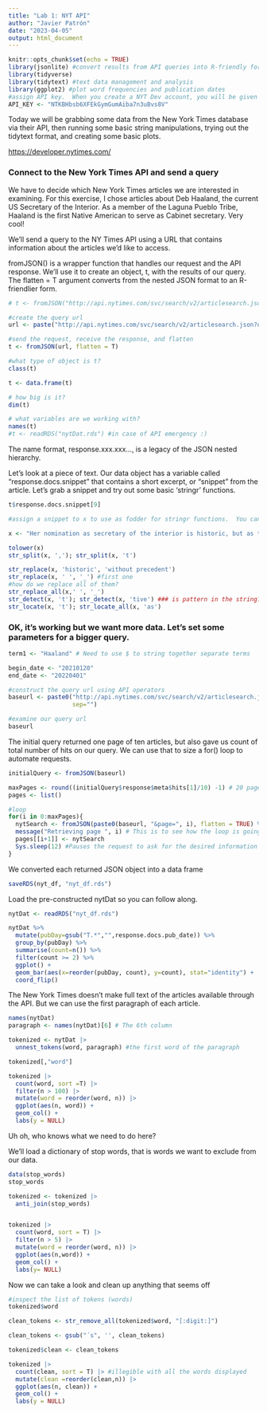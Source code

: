 ```yaml
---
title: "Lab 1: NYT API"
author: "Javier Patrón"
date: "2023-04-05"
output: html_document
---
```


```r
knitr::opts_chunk$set(echo = TRUE)
library(jsonlite) #convert results from API queries into R-friendly formats 
library(tidyverse)
library(tidytext) #text data management and analysis
library(ggplot2) #plot word frequencies and publication dates
#assign API key.  When you create a NYT Dev account, you will be given a key
API_KEY <- "NTKBHbsb6XFEkGymGumAiba7n3uBvs8V"
```

Today we will be grabbing some data from the New York Times database via their API, then running some basic string manipulations, trying out the tidytext format, and creating some basic plots.

<https://developer.nytimes.com/>

### Connect to the New York Times API and send a query

We have to decide which New York Times articles we are interested in examining. For this exercise, I chose articles about Deb Haaland, the current US Secretary of the Interior. As a member of the Laguna Pueblo Tribe, Haaland is the first Native American to serve as Cabinet secretary. Very cool!

We'll send a query to the NY Times API using a URL that contains information about the articles we'd like to access.

fromJSON() is a wrapper function that handles our request and the API response. We'll use it to create an object, t, with the results of our query. The flatten = T argument converts from the nested JSON format to an R-friendlier form.

```r

# t <- fromJSON("http://api.nytimes.com/svc/search/v2/articlesearch.json?q=haaland&api-key=",API_KEY,flatten = TRUE) 

#create the query url
url <- paste("http://api.nytimes.com/svc/search/v2/articlesearch.json?q=haaland&api-key=", API_KEY, sep ="")

#send the request, receive the response, and flatten
t <- fromJSON(url, flatten = T)
```

```r
#what type of object is t?
class(t) 

t <- data.frame(t)

# how big is it?
dim(t)

# what variables are we working with?
names(t)
#t <- readRDS("nytDat.rds") #in case of API emergency :)
```

The name format, response.xxx.xxx..., is a legacy of the JSON nested hierarchy.

Let's look at a piece of text. Our data object has a variable called "response.docs.snippet" that contains a short excerpt, or "snippet" from the article. Let's grab a snippet and try out some basic 'stringr' functions.

```r
t$response.docs.snippet[9]

#assign a snippet to x to use as fodder for stringr functions.  You can follow along using the sentence on the next line.

x <- "Her nomination as secretary of the interior is historic, but as the first Native cabinet member, she would have to strike a delicate balance." 

tolower(x)
str_split(x, ','); str_split(x, 't')

str_replace(x, 'historic', 'without precedent')
str_replace(x, ' ', '_') #first one
#how do we replace all of them?
str_replace_all(x,' ', '_')
str_detect(x, 't'); str_detect(x, 'tive') ### is pattern in the string? T/F
str_locate(x, 't'); str_locate_all(x, 'as')
```

### OK, it's working but we want more data. Let's set some parameters for a bigger query.

```r
term1 <- "Haaland" # Need to use $ to string together separate terms 

begin_date <- "20210120"
end_date <- "20220401"

#construct the query url using API operators
baseurl <- paste0("http://api.nytimes.com/svc/search/v2/articlesearch.json?q=",term1,"&begin_date=",begin_date,"&end_date=",end_date,"&facet_filter=true&api-key=","NTKBHbsb6XFEkGymGumAiba7n3uBvs8V",
                  sep="")

#examine our query url
baseurl
```

The initial query returned one page of ten articles, but also gave us count of total number of hits on our query. We can use that to size a for() loop to automate requests.

```r

initialQuery <- fromJSON(baseurl)

maxPages <- round((initialQuery$response$meta$hits[1]/10) -1) # 20 pages of results
pages <- list()

#loop
for(i in 0:maxPages){
  nytSearch <- fromJSON(paste0(baseurl, "&page=", i), flatten = TRUE) %>% data.frame() 
  message("Retrieving page ", i) # This is to see how the loop is going
  pages[[i+1]] <- nytSearch 
  Sys.sleep(12) #Pauses the request to ask for the desired information to the API
}


```

We converted each returned JSON object into a data frame

```r
saveRDS(nyt_df, "nyt_df.rds")
```

Load the pre-constructed nytDat so you can follow along.

```r
nytDat <- readRDS("nyt_df.rds")
```

```r
nytDat %>%
  mutate(pubDay=gsub("T.*","",response.docs.pub_date)) %>%
  group_by(pubDay) %>%
  summarise(count=n()) %>%
  filter(count >= 2) %>%
  ggplot() +
  geom_bar(aes(x=reorder(pubDay, count), y=count), stat="identity") +
  coord_flip()

```

The New York Times doesn't make full text of the articles available through the API. But we can use the first paragraph of each article.

```r
names(nytDat)
paragraph <- names(nytDat)[6] # The 6th column

tokenized <- nytDat |>
  unnest_tokens(word, paragraph) #the first word of the paragraph 

tokenized[,"word"]
```


```r
tokenized |> 
  count(word, sort =T) |> 
  filter(n > 100) |> 
  mutate(word = reorder(word, n)) |> 
  ggplot(aes(n, word)) +
  geom_col() +
  labs(y = NULL)
```

Uh oh, who knows what we need to do here?

We'll load a dictionary of stop words, that is words we want to exclude from our data.
​
```r
data(stop_words)
stop_words

tokenized <- tokenized |> 
  anti_join(stop_words)


tokenized |> 
  count(word, sort = T) |> 
  filter(n > 5) |> 
  mutate(word = reorder(word, n)) |> 
  ggplot(aes(n,word)) + 
  geom_col() +
  labs(y= NULL)


```

Now we can take a look and clean up anything that seems off
```r

#inspect the list of tokens (words)
tokenized$word

clean_tokens <- str_remove_all(tokenized$word, "[:digit:]") 

clean_tokens <- gsub("´s", '', clean_tokens) 

tokenized$clean <- clean_tokens

tokenized |> 
  count(clean, sort = T) |> #illegible with all the words displayed
  mutate(clean =reorder(clean,n)) |> 
  ggplot(aes(n, clean)) +
  geom_col() +
  labs(y = NULL)


```
